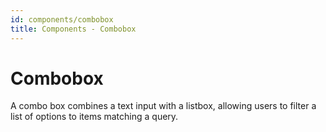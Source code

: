 ```yaml
---
id: components/combobox
title: Components - Combobox
---
```


# Combobox

A combo box combines a text input with a listbox, allowing users to filter a list of options to items matching a query.

<Example>
  <Combobox items={['Apple', 'Banana', 'Peach', 'Orange', 'Strawberry', 'Pineapple']} />
</Example>

